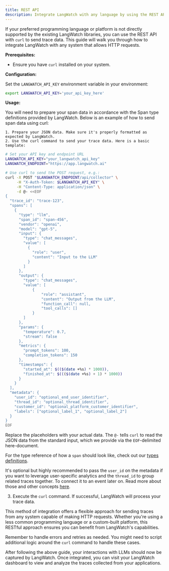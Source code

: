 ```yaml
---
title: REST API
description: Integrate LangWatch with any language by using the REST API
---
```


If your preferred programming language or platform is not directly supported by the existing LangWatch libraries, you can use the REST API with `curl` to send trace data. This guide will walk you through how to integrate LangWatch with any system that allows HTTP requests.


<LLMsTxtProtip />

**Prerequisites:**

- Ensure you have `curl` installed on your system.

**Configuration:**

Set the `LANGWATCH_API_KEY` environment variable in your environment:

```bash
export LANGWATCH_API_KEY='your_api_key_here'
```

**Usage:**

You will need to prepare your span data in accordance with the Span type definitions provided by LangWatch. Below is an example of how to send span data using curl:

    1. Prepare your JSON data. Make sure it's properly formatted as expected by LangWatch.
    2. Use the curl command to send your trace data. Here is a basic template:

```bash
# Set your API key and endpoint URL
LANGWATCH_API_KEY="your_langwatch_api_key"
LANGWATCH_ENDPOINT="https://app.langwatch.ai"

# Use curl to send the POST request, e.g.:
curl -X POST "$LANGWATCH_ENDPOINT/api/collector" \
     -H "X-Auth-Token: $LANGWATCH_API_KEY" \
     -H "Content-Type: application/json" \
     -d @- <<EOF
{
  "trace_id": "trace-123",
  "spans": [
    {
      "type": "llm",
      "span_id": "span-456",
      "vendor": "openai",
      "model": "gpt-5",
      "input": {
        "type": "chat_messages",
        "value": [
          {
            "role": "user",
            "content": "Input to the LLM"
          }
        ]
      },
      "output": {
        "type": "chat_messages",
        "value": [
            {
                "role": "assistant",
                "content": "Output from the LLM",
                "function_call": null,
                "tool_calls": []
            }
        ]
      },
      "params": {
        "temperature": 0.7,
        "stream": false
      },
      "metrics": {
        "prompt_tokens": 100,
        "completion_tokens": 150
      },
      "timestamps": {
        "started_at": $(($(date +%s) * 1000)),
        "finished_at": $((($(date +%s) + 1) * 1000))
      }
    }
  ],
  "metadata": {
    "user_id": "optional_end_user_identifier",
    "thread_id": "optional_thread_identifier",
    "customer_id": "optional_platform_customer_identifier",
    "labels": ["optional_label_1", "optional_label_2"]
  }
}
EOF
```

Replace the placeholders with your actual data. The `@-` tells `curl` to read the JSON data from the standard input, which we provide via the `EOF`-delimited here-document.

For the type reference of how a `span` should look like, check out our [types definitions](https://github.com/langwatch/langwatch/blob/main/python-sdk/src/langwatch/types.py).

It's optional but highly recommended to pass the `user_id` on the metadata if you want to leverage user-specific analytics and the `thread_id` to group related traces together. To connect it to an event later on. Read more about those and other concepts [here](../concepts).

3.  Execute the `curl` command. If successful, LangWatch will process your trace data.

This method of integration offers a flexible approach for sending traces from any system capable of making HTTP requests. Whether you're using a less common programming language or a custom-built platform, this RESTful approach ensures you can benefit from LangWatch's capabilities.

Remember to handle errors and retries as needed. You might need to script additional logic around the `curl` command to handle these cases.

After following the above guide, your interactions with LLMs should now be captured by LangWatch. Once integrated, you can visit your LangWatch dashboard to view and analyze the traces collected from your applications.
